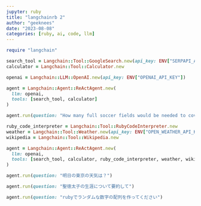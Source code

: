 ```yaml
---
jupyter: ruby
title: "langchainrb 2"
author: "geeknees"
date: "2023-08-08"
categories: [ruby, ai, code, llm]
---
```


```ruby
require "langchain"

search_tool = Langchain::Tool::GoogleSearch.new(api_key: ENV["SERPAPI_API_KEY"])
calculator = Langchain::Tool::Calculator.new

openai = Langchain::LLM::OpenAI.new(api_key: ENV["OPENAI_API_KEY"])

agent = Langchain::Agent::ReActAgent.new(
  llm: openai,
  tools: [search_tool, calculator]
)

agent.run(question: "How many full soccer fields would be needed to cover the distance between NYC and DC in a straight line?")
```

```ruby

ruby_code_interpreter = Langchain::Tool::RubyCodeInterpreter.new
weather = Langchain::Tool::Weather.new(api_key: ENV["OPEN_WEATHER_API_KEY"])
wikipedia = Langchain::Tool::Wikipedia.new

agent = Langchain::Agent::ReActAgent.new(
  llm: openai,
  tools: [search_tool, calculator, ruby_code_interpreter, weather, wikipedia]
)

agent.run(question: "明日の東京の天気は？")
```

```ruby
agent.run(question: "聖徳太子の生涯について要約して")
```

```ruby
agent.run(question: "rubyでランダムな数字の配列を作ってください")
```
